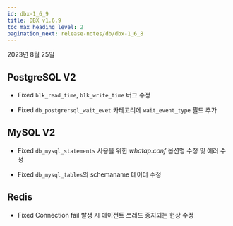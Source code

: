 ```yaml
---
id: dbx-1_6_9
title: DBX v1.6.9
toc_max_heading_level: 2
pagination_next: release-notes/db/dbx-1_6_8
---
```


2023년 8월 25일

## PostgreSQL V2

- <Status>Fixed</Status> <code>blk_read_time</code>, <code>blk_write_time</code> 버그 수정

- <Status>Fixed</Status> <code>db_postgrersql_wait_evet</code> 카테고리에 <code>wait_event_type</code> 필드 추가


## MySQL V2

- <Status>Fixed</Status> <code>db_mysql_statements</code> 사용을 위한 <em>whatap.conf</em> 옵션명 수정 및 에러 수정

- <Status>Fixed</Status> <code>db_mysql_tables</code>의 schemaname 데이터 수정


## Redis

- <Status>Fixed</Status> Connection fail 발생 시 에이전트 쓰레드 중지되는 현상 수정